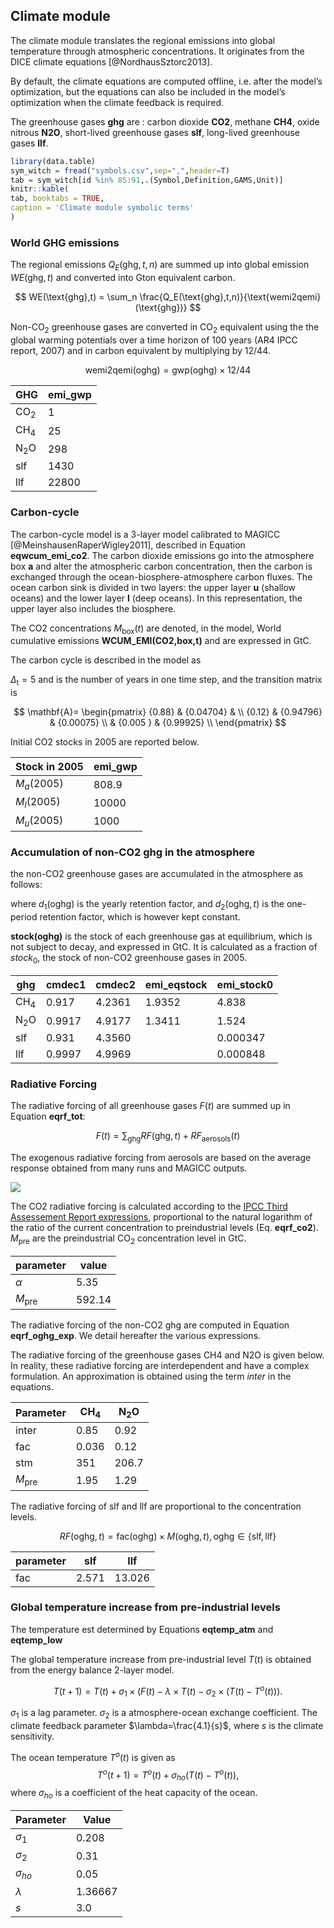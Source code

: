 ## Climate module

The climate module translates the regional emissions into global 
temperature through atmospheric concentrations.
It originates from the DICE climate equations [@NordhausSztorc2013].

By default, the climate equations are computed offline, i.e. after the model's optimization,
but the equations can also be included in the model's optimization
when the climate feedback is required.

The greenhouse gases **ghg** are : carbon dioxide **CO2**, methane **CH4**, 
oxide nitrous **N2O**, short-lived greenhouse gases **slf**, 
long-lived greenhouse gases **llf**.

```r
library(data.table)
sym_witch = fread("symbols.csv",sep=",",header=T)
tab = sym_witch[id %in% 85:91,.(Symbol,Definition,GAMS,Unit)]
knitr::kable(
tab, booktabs = TRUE,
caption = 'Climate module symbolic terms'
)
```


### World GHG emissions

The regional emissions $Q_E(\text{ghg},t,n)$ are summed up into global emission $WE(\text{ghg},t)$ and converted into Gton equivalent carbon.

$$
	WE(\text{ghg},t) = \sum_n \frac{Q_E(\text{ghg},t,n)}{\text{wemi2qemi}(\text{ghg})}
$$

Non-CO~2~ greenhouse gases are converted in CO~2~ equivalent using the 
the global warming potentials over a time horizon of 100 years (AR4 IPCC report, 2007)
and in carbon equivalent by multiplying by 12/44.

$$
	\text{wemi2qemi}(\text{oghg}) = \text{gwp}(\text{oghg}) \times 12 / 44
$$

 | GHG   | emi_gwp | 
 | ---   | ------- | 
 | CO~2~ | 1       | 
 | CH~4~ | 25      | 
 | N~2~O | 298     | 
 | slf   | 1430    | 
 | llf   | 22800   | 

### Carbon-cycle

The carbon-cycle model is a 3-layer model calibrated to MAGICC [@MeinshausenRaperWigley2011], described in Equation **eqwcum_emi_co2**.
The carbon dioxide emissions go into the atmosphere box **a** and alter
the atmospheric carbon concentration, then the carbon is exchanged
through the ocean-biosphere-atmosphere carbon fluxes.
The ocean carbon sink is divided in
two layers: the upper layer **u** (shallow oceans)
and the lower layer **l** (deep oceans).
In this representation, the upper layer also includes the biosphere.

The CO2 concentrations $M_{\text{box}}(t)$ are denoted, in the model, World cumulative emissions **WCUM_EMI(CO2,box,t)** and are expressed in GtC.

The carbon cycle is described in the model as 

\begin{align*}
   M_a(t+1) & =  \mathbf{A}_{a,a} \times M_a(t) + \mathbf{A}_{u,a} \times M_u(t) + \Delta_{\text{t}} \times WE(\text{CO}_2,t)\\
   M_u(t+1) & =  \mathbf{A}_{a,u} \times M_a(t) + \mathbf{A}_{u,u} \times M_u(t) + \mathbf{A}_{l,u} \times M_l(t)\\
   M_l(t+1) & =  \mathbf{A}_{u,l} \times M_u(t) + \mathbf{A}_{u,l} \times M_l(t)\\
\end{align*}

$\Delta_{\text{t}}=5$ and is the number of years in one time step, and
the transition matrix is

$$
   \mathbf{A}=
   \begin{pmatrix}
   {0.88} & {0.04704} &            \\
   {0.12} & {0.94796} & {0.00075} \\
              & {0.005  } & {0.99925} \\
   \end{pmatrix}
$$

Initial CO2 stocks in 2005 are reported below.

 | Stock in 2005  | emi_gwp | 
 | ---            | ------- | 
 | $M_a(2005)$    | 808.9   | 
 | $M_l(2005)$    | 10000   | 
 | $M_u(2005)$    | 1000    | 


### Accumulation of non-CO2 ghg in the atmosphere


the non-CO2 greenhouse gases are accumulated in the atmosphere as follows:

\begin{align*}
   M(\text{oghg},\text{atm},t+1) =& d_1(\text{oghg})^{\Delta_t}\times M(\text{oghg},\text{atm},t) +\\
   &d_2(\text{oghg},t)\times \frac{1}{2}\left(E(\text{oghg},t)+E(\text{oghg},t+1)\right)+\\
   &(1-d_1(\text{oghg})^{\Delta_t})\times \overline{\text{stock}}(\text{oghg})
\end{align*}
where $d_1(\text{oghg})$ is the yearly retention factor, and $d_2(\text{oghg},t)$ is the one-period retention factor, which is however kept constant.

**stock(oghg)** is the stock of each greenhouse gas at equilibrium, which is not subject to decay, and expressed in GtC. It is calculated as a fraction of $stock_0$, the stock of non-CO2 greenhouse gases in 2005.

 | ghg    | cmdec1 | cmdec2 | emi_eqstock | emi_stock0 | 
 | ---    | ------ | ------ | ----------- | ---------- | 
 | CH$_4$ | 0.917  | 4.2361 | 1.9352      | 4.838      | 
 | N$_2$O | 0.9917 | 4.9177 | 1.3411      | 1.524      | 
 | slf    | 0.931  | 4.3560 |             | 0.000347   | 
 | llf    | 0.9997 | 4.9969 |             | 0.000848   | 

### Radiative Forcing

The radiative forcing of all greenhouse gases $F(t)$ are summed up in Equation **eqrf_tot**:

$$
   F(t) = \sum_{\text{ghg}} RF(\text{ghg},t) + RF_{\text{aerosols}}(t)
$$

The exogenous radiative forcing from aerosols are based on the average response obtained from many runs and MAGICC outputs.

![](images/rf_aerosols.jpg)

The CO2 radiative forcing is calculated according to the  [IPCC Third Assessement Report expressions](http://www.ipcc.ch/ipccreports/tar/wg1/222.htm##635),
proportional to the natural logarithm of the ratio of the current concentration
to preindustrial levels (Eq. **eqrf_co2**). $M_{\text{pre}}$ are the preindustrial CO$_2$ concentration level in GtC.

\begin{align*}
   RF(\text{CO}_2,t) = \alpha \times \left(\ln(M(\text{CO}_2,\text{atm},t))-\ln(M_{\text{pre}})\right)
\end{align*}

 | parameter        | value  | 
 | ---------        | -----  | 
 | $\alpha$         | 5.35   | 
 | $M_{\text{pre}}$ | 592.14 | 

The radiative forcing of the non-CO2 ghg are computed in Equation **eqrf_oghg_exp**. We detail hereafter the various expressions.

The radiative forcing of the greenhouse gases CH4 and N2O is given below.
In reality, these radiative forcing are interdependent and have a complex
formulation. An approximation is obtained using the term *inter* in the equations.

\begin{align*}
   RF(\text{oghg},t) =& \text{inter} \times \text{fac} \times 
   \left(
   \sqrt{\text{stm}\times M(\text{oghg},t)} - 
   \sqrt{\text{stm}\times M_{\text{pre}}(\text{oghg})}
   \right),\\
   &\text{oghg}\in \{\text{CH}_4,\text{N}_2\text{O}\}
\end{align*}


 | Parameter        | CH$_4$ | N$_2$O | 
 | ---------        | ------ | ------ | 
 | inter            | 0.85   | 0.92   | 
 | fac              | 0.036  | 0.12   | 
 | stm              | 351    | 206.7  | 
 | $M_{\text{pre}}$ | 1.95   | 1.29   | 

The radiative forcing of slf and llf are proportional to the concentration levels. 

$$
   RF(\text{oghg},t) = \text{fac}(\text{oghg}) \times M(\text{oghg},t), \text{oghg}\in \{\text{slf},\text{llf}\}
$$

 | parameter | slf   | llf    | 
 | --------- | ---   | ---    | 
 | fac       | 2.571 | 13.026 | 


### Global temperature increase from pre-industrial levels

The temperature est determined by Equations **eqtemp_atm** and **eqtemp_low**

The global temperature increase from pre-industrial level $T(t)$
is obtained from the energy balance 2-layer model.

$$
   T(t+1)= T(t) +
   \sigma_1 \times \left(F(t) -
   \lambda \times T(t)-
   \sigma_2 \times \left(T(t)-T^{o}(t)\right)\right).
$$

$\sigma_1$ is a lag parameter. 
$\sigma_2$ is a atmosphere-ocean exchange coefficient.
The climate feedback parameter $\lambda=\frac{4.1}{s}$,
where $s$ is the climate sensitivity.

The ocean temperature $T^{o}(t)$ is given as
$$
   T^{o}(t+1) = T^{o}(t) + \sigma_{ho} \left(T(t) - T^{o}(t)\right),
$$
where $\sigma_{ho}$ is a coefficient of the heat capacity of the ocean. 

 | Parameter     | Value   | 
 | ---------     | -----   | 
 | $\sigma_1$    | 0.208   | 
 | $\sigma_2$    | 0.31    | 
 | $\sigma_{ho}$ | 0.05    | 
 | $\lambda$     | 1.36667 | 
 | $s$           | 3.0     | 

